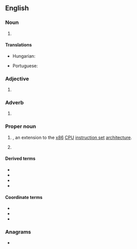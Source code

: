 {{also|sse}}
==English==

===Noun===
{{en-noun|-}}

# {{init of|en|east-southeast}}

====Translations====
{{trans-top|abbreviation of south-southeast}}
* Hungarian: {{t+|hu|DDK}}
{{trans-mid}}
* Portuguese: {{t|pt|SSE}}
{{trans-bottom}}

===Adjective===
{{en-adj|-}}

# {{init of|en|east-southeast}}

===Adverb===
{{en-adv|-}}

# {{init of|en|east-southeast}}

===Proper noun===
{{en-proper-noun}}

# {{lb|en|computing}} {{init of|en|{{w|Streaming SIMD Extensions}}|nodot=1}}, an extension to the [[x86]] [[CPU]] [[instruction set]] [[architecture]].
# {{lb|en|linguistics}} {{init of|en|[[standard|Standard]] [[Scottish English]]/Scottish Standard English}}

====Derived terms====
* {{l|en|SSE2}}
* {{l|en|SSE3}}
* {{l|en|SSSE3}}
* {{l|en|SSE4}}

====Coordinate terms====
* {{l|en|x87}}
* {{l|en|3DNow%21|3DNow!}}
* {{l|en|MMX}}

===Anagrams===
* {{anagrams|en|a=ess|-ess|-ses|ESS|Ess.|SES|SEs|ess}}

{{C|en|Compass points}}